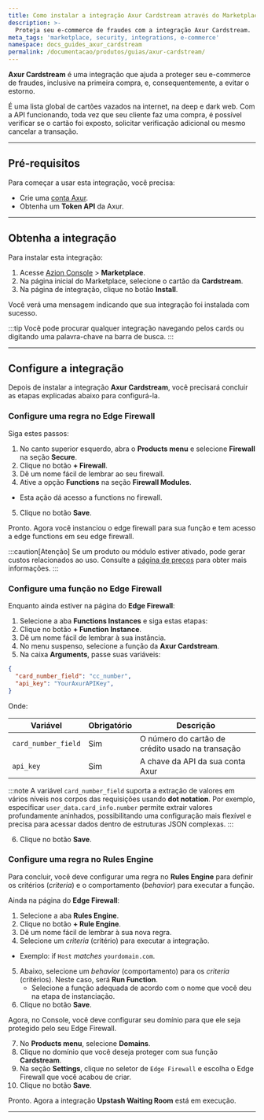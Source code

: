 ```yaml
---
title: Como instalar a integração Axur Cardstream através do Marketplace Azion
description: >-
  Proteja seu e-commerce de fraudes com a integração Axur Cardstream.
meta_tags: 'marketplace, security, integrations, e-commerce'
namespace: docs_guides_axur_cardstream
permalink: /documentacao/produtos/guias/axur-cardstream/
---
```



**Axur Cardstream** é uma integração que ajuda a proteger seu e-commerce de fraudes, inclusive na primeira compra, e, consequentemente, a evitar o estorno.

É uma lista global de cartões vazados na internet, na deep e dark web. Com a API funcionando, toda vez que seu cliente faz uma compra, é possível verificar se o cartão foi exposto, solicitar verificação adicional ou mesmo cancelar a transação.

---

## Pré-requisitos

Para começar a usar esta integração, você precisa:

- Crie uma [conta Axur](https://www.axur.com/pt-br/).
- Obtenha um **Token API** da Axur.

---

## Obtenha a integração

Para instalar esta integração:

1. Acesse [Azion Console](/pt-br/documentacao/produtos/guias/como-acessar-o-azion-console/) > **Marketplace**.
2. Na página inicial do Marketplace, selecione o cartão da **Cardstream**.
3. Na página de integração, clique no botão **Install**.

Você verá uma mensagem indicando que sua integração foi instalada com sucesso.

:::tip
Você pode procurar qualquer integração navegando pelos cards ou digitando uma palavra-chave na barra de busca.
:::

---

## Configure a integração

Depois de instalar a integração **Axur Cardstream**, você precisará concluir as etapas explicadas abaixo para configurá-la.

### Configure uma regra no Edge Firewall

Siga estes passos:

1. No canto superior esquerdo, abra o **Products menu** e selecione **Firewall** na seção **Secure**.
2. Clique no botão **+ Firewall**.
3. Dê um nome fácil de lembrar ao seu firewall.
4. Ative a opção **Functions** na seção **Firewall Modules**.
- Esta ação dá acesso a functions no firewall.
5. Clique no botão **Save**.

Pronto. Agora você instanciou o edge firewall para sua função e tem acesso a edge functions em seu edge firewall.

:::caution[Atenção]
Se um produto ou módulo estiver ativado, pode gerar custos relacionados ao uso. Consulte a [página de preços](/pt-br/documentacao/produtos/precos/) para obter mais informações.
:::

### Configure uma função no Edge Firewall

Enquanto ainda estiver na página do **Edge Firewall**:

1. Selecione a aba **Functions Instances** e siga estas etapas:
2. Clique no botão **+ Function Instance**.
3. Dê um nome fácil de lembrar à sua instância.
4. No menu suspenso, selecione a função da **Axur Cardstream**.
5. Na caixa **Arguments**, passe suas variáveis:

```json
{
  "card_number_field": "cc_number",
  "api_key": "YourAxurAPIKey",
}
```

Onde:

| Variável | Obrigatório | Descrição |
| ---- | ---- | ---- |
| `card_number_field` | Sim | O número do cartão de crédito usado na transação |
| `api_key` | Sim | A chave da API da sua conta Axur |

:::note
A variável `card_number_field` suporta a extração de valores em vários níveis nos corpos das requisições usando **dot notation**. Por exemplo, especificar `user_data.card_info.number` permite extrair valores profundamente aninhados, possibilitando uma configuração mais flexível e precisa para acessar dados dentro de estruturas JSON complexas.
:::

6. Clique no botão **Save**.

### Configure uma regra no Rules Engine

Para concluir, você deve configurar uma regra no **Rules Engine** para definir os critérios (*criteria*) e o comportamento (*behavior*) para executar a função.

Ainda na página do **Edge Firewall**:

1. Selecione a aba **Rules Engine**.
2. Clique no botão **+ Rule Engine**.
3. Dê um nome fácil de lembrar à sua nova regra.
4. Selecione um *criteria* (critério) para executar a integração.
  - Exemplo: if `Host` *matches* `yourdomain.com`.
5. Abaixo, selecione um *behavior* (comportamento) para os *criteria* (critérios). Neste caso, será **Run Function**.
   - Selecione a função adequada de acordo com o nome que você deu na etapa de instanciação.
6. Clique no botão **Save**.

Agora, no Console, você deve configurar seu domínio para que ele seja protegido pelo seu Edge Firewall.

7. No **Products menu**, selecione **Domains**.
8. Clique no domínio que você deseja proteger com sua função **Cardstream**.
9. Na seção **Settings**, clique no seletor de `Edge Firewall` e escolha o Edge Firewall que você acabou de criar.
10. Clique no botão **Save**.

Pronto. Agora a integração **Upstash Waiting Room** está em execução.

---
